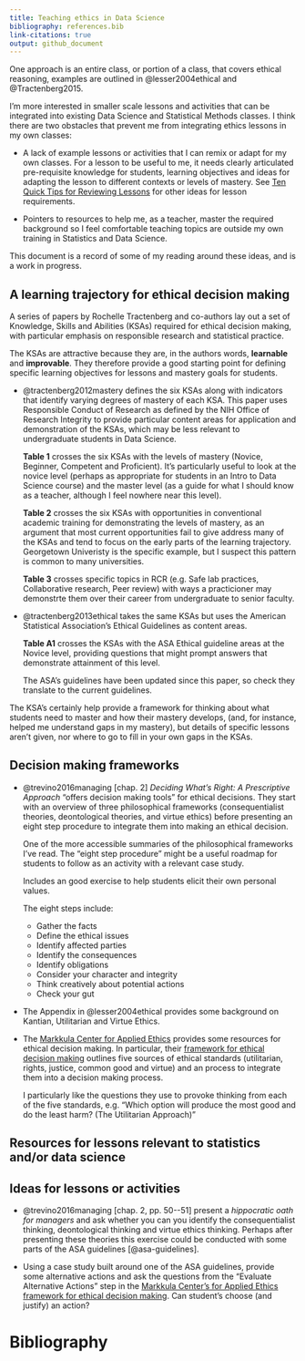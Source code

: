 ```yaml
---
title: Teaching ethics in Data Science
bibliography: references.bib
link-citations: true
output: github_document
---
```


One approach is an entire class, or portion of a class, that covers ethical reasoning, examples are outlined in @lesser2004ethical and @Tractenberg2015.

I'm more interested in smaller scale lessons and activities that can be integrated into existing Data Science and Statistical Methods classes. I think there are two obstacles that prevent me from integrating ethics lessons in my own classes:

* A lack of example lessons or activities that I can remix or adapt for my own classes.  For a lesson to be useful to me, it needs clearly articulated pre-requisite knowledge for students,  learning objectives and ideas for adapting the lesson to different contexts or levels of mastery.  See  [Ten Quick Tips for Reviewing Lessons](http://third-bit.com/2019/04/24/reviewing-lessons.html) for other ideas for lesson requirements.

* Pointers to resources to help me, as a teacher, master the required background so I feel comfortable teaching topics are  outside my own training in Statistics and Data Science.

This document is a record of some of my reading around these ideas, and is a work in progress.

## A learning trajectory for ethical decision making

A series of papers by Rochelle Tractenberg and co-authors lay out a set of Knowledge, Skills and Abilities (KSAs) required for ethical decision making, with particular emphasis on responsible research and statistical practice. 

The KSAs are attractive because they are, in the authors words, **learnable** and **improvable**.  They therefore provide a good starting point for defining specific learning objectives for lessons and mastery goals for students.

* @tractenberg2012mastery defines the six KSAs along with indicators that identify varying degrees of mastery of each KSA.  This paper uses Responsible Conduct of Research as defined by the NIH Office of Research Integrity to provide particular content areas for application and demonstration of the KSAs, which may be less relevant to undergraduate students in Data Science.  
    
    **Table 1** crosses the six KSAs with the levels of mastery (Novice, Beginner, Competent and Proficient).  It's particularly useful to look at the novice level (perhaps as appropriate for students in an Intro to Data Science course) and the master level (as a guide for what I should know as a teacher, although I feel nowhere near this level).
    
    **Table 2** crosses the six KSAs with opportunities in conventional academic training for demonstrating the levels of mastery, as an argument that most current opportunities fail to give address many of the KSAs and tend to focus on the early parts of the learning trajectory.  Georgetown Univeristy is the specific example, but I suspect this pattern is common to many universities.
    
    **Table 3** crosses specific topics in RCR (e.g. Safe lab practices, Collaborative research, Peer review) with ways a practicioner may demonstrte them over their career from undergraduate to senior faculty. 

* @tractenberg2013ethical takes the same KSAs but uses the American Statistical Association's Ethical Guidelines as content areas.  
    
    **Table A1** crosses the KSAs with the ASA Ethical guideline areas at the Novice level, providing questions that might prompt answers that demonstrate attainment of this level. 
    
    The ASA's guidelines have been updated since this paper, so check they translate to the current guidelines.
    
The KSA's certainly help provide a framework for thinking about what students need to master and how their mastery develops, (and, for instance, helped me understand gaps in my mastery), but details of specific lessons aren't given, nor where to go to fill in your own gaps in the KSAs.

## Decision making frameworks

*  @trevino2016managing [chap. 2] *Deciding What's Right: A Prescriptive Approach* "offers decision making tools" for ethical decisions.  They start with an overview of three philosophical frameworks (consequentialist theories, deontological theories, and virtue ethics) before presenting an eight step procedure to integrate them into making an ethical decision.
    
    One of the more accessible summaries of the philosophical frameworks I've read.  The "eight step procedure" might be a useful roadmap for students to follow as an activity with a relevant case study.
    
    Includes an good exercise to help students elicit their own personal values.
    
    The eight steps include:
    
    * Gather the facts
    * Define the ethical issues
    * Identify affected parties
    * Identify the consequences
    * Identify obligations
    * Consider your character and integrity
    * Think creatively about potential actions
    * Check your gut
    
* The Appendix in @lesser2004ethical provides some background on  Kantian, Utilitarian and Virtue Ethics.  

* The [Markkula Center for Applied Ethics
](https://www.scu.edu/ethics/ethics-resources/ethical-decision-making/) provides some resources for ethical decision making.  In particular, their [framework for ethical decision making](https://www.scu.edu/ethics/ethics-resources/ethical-decision-making/a-framework-for-ethical-decision-making/) outlines five sources of ethical standards (utilitarian, rights, justice, common good and virtue) and an process to integrate them into a decision making process.  

    I particularly like the questions they use to provoke thinking from each of the five standards, e.g. "Which option will produce the most good and do the least harm? (The Utilitarian Approach)"

## Resources for lessons relevant to statistics and/or data science

## Ideas for lessons or activities

* @trevino2016managing [chap. 2, pp. 50--51] present a *hippocratic oath for managers* and ask whether you can you identify the consequentialist thinking, deontological thinking and virtue ethics thinking.  Perhaps after presenting these theories this exercise could be conducted with some parts of the ASA guidelines [@asa-guidelines].

* Using a case study built around one of the ASA guidelines, provide some alternative actions and ask the questions from the "Evaluate Alternative Actions" step in the [Markkula Center's for Applied Ethics
framework for ethical decision making](https://www.scu.edu/ethics/ethics-resources/ethical-decision-making/a-framework-for-ethical-decision-making/).  Can student's choose (and justify) an action?


# Bibliography